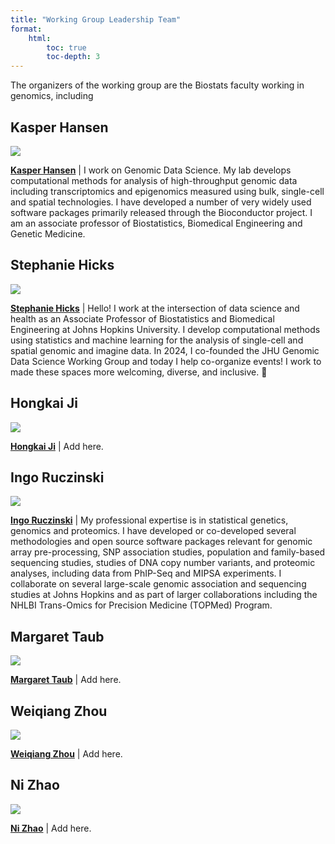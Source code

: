 ```yaml
---
title: "Working Group Leadership Team"
format:
    html:
        toc: true
        toc-depth: 3
---
```


The organizers of the working group are the Biostats faculty working in genomics, including 

## Kasper Hansen

::: {layout="[21,79]" .profile-header}

![](images/kasper_hansen.png){.profile-pic}

[**Kasper Hansen**](https://www.hansenlab.org) | I work on Genomic Data Science. My lab develops computational methods for analysis of high-throughput genomic data including transcriptomics and epigenomics measured using bulk, single-cell and spatial technologies. I have developed a number of very widely used software packages primarily released through the Bioconductor project. I am an associate professor of Biostatistics, Biomedical Engineering and Genetic Medicine. 

:::


## Stephanie Hicks

::: {layout="[21,79]" .profile-header}

![](images/stephanie_hicks.png){.profile-pic}

[**Stephanie Hicks**](https://www.stephaniehicks.com) | Hello! I work at the intersection of data science and health as an Associate Professor of Biostatistics and Biomedical Engineering at Johns Hopkins University. I develop computational methods using statistics and machine learning for the analysis of single-cell and spatial genomic and imagine data. In 2024, I co-founded the JHU Genomic Data Science Working Group and today I help co-organize events! I work to made these spaces more welcoming, diverse, and inclusive. 🌱

:::






## Hongkai Ji

::: {layout="[21,79]" .profile-header}

![](images/hongkai_ji.jpg){.profile-pic}

[**Hongkai Ji**](https://jilab.org) | Add here. 

:::

## Ingo Ruczinski

::: {layout="[21,79]" .profile-header}

![](images/ingo_ruczinski.jpg){.profile-pic}

[**Ingo Ruczinski**](https://biostat.jhsph.edu/~iruczins/) | My professional expertise is in statistical genetics, genomics and proteomics. I have developed or co-developed several methodologies and open source software packages relevant for genomic array pre-processing, SNP association studies, population and family-based sequencing studies, studies of DNA copy number variants, and proteomic analyses, including data from PhIP-Seq and MIPSA experiments. I collaborate on several large-scale genomic association and sequencing studies at Johns Hopkins and as part of larger collaborations including the NHLBI Trans-Omics for Precision Medicine (TOPMed) Program.

:::



## Margaret Taub

::: {layout="[21,79]" .profile-header}

![](images/margaret_taub.png){.profile-pic}

[**Margaret Taub**](https://publichealth.jhu.edu/faculty/2744/margaret-taub) | Add here. 

:::


## Weiqiang Zhou

::: {layout="[21,79]" .profile-header}

![](images/weiqiang_zhou.jpg){.profile-pic}

[**Weiqiang Zhou**](https://www.weiqiangzhou.com) | Add here. 

:::



## Ni Zhao

::: {layout="[21,79]" .profile-header}

![](images/ni_zhao.png){.profile-pic}

[**Ni Zhao**](https://www.biostat.jhsph.edu/~nzhao/) | Add here. 

:::